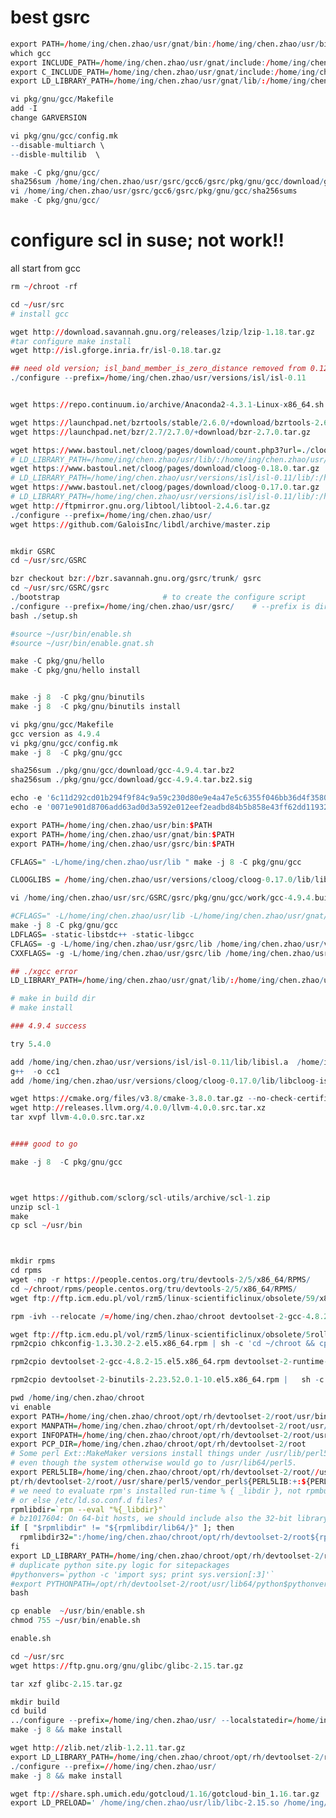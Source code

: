 
# best gsrc

```r

export PATH=/home/ing/chen.zhao/usr/gnat/bin:/home/ing/chen.zhao/usr/bin:$PATH
which gcc
export INCLUDE_PATH=/home/ing/chen.zhao/usr/gnat/include:/home/ing/chen.zhao/usr/gsrc/gcc6/include/:$INCLUDE_PATH
export C_INCLUDE_PATH=/home/ing/chen.zhao/usr/gnat/include:/home/ing/chen.zhao/usr/gsrc/gcc6/include/:$INCLUDE_PATH
export LD_LIBRARY_PATH=/home/ing/chen.zhao/usr/gnat/lib/:/home/ing/chen.zhao/usr/gnat/lib/gcc/x86_64-pc-linux-gnu/4.9.4/rts-native/adalib/

vi pkg/gnu/gcc/Makefile
add -I
change GARVERSION

vi pkg/gnu/gcc/config.mk
--disable-multiarch \
--disble-multilib  \

make -C pkg/gnu/gcc/
sha256sum /home/ing/chen.zhao/usr/gsrc/gcc6/gsrc/pkg/gnu/gcc/download/gcc-6.3.0.tar.bz2
vi /home/ing/chen.zhao/usr/gsrc/gcc6/gsrc/pkg/gnu/gcc/sha256sums
make -C pkg/gnu/gcc/


```

# configure scl in suse; not work!!

all start from gcc

```r

rm ~/chroot -rf

cd ~/usr/src
# install gcc

wget http://download.savannah.gnu.org/releases/lzip/lzip-1.18.tar.gz
#tar configure make install
wget http://isl.gforge.inria.fr/isl-0.18.tar.gz

## need old version; isl_band_member_is_zero_distance removed from 0.12
./configure --prefix=/home/ing/chen.zhao/usr/versions/isl/isl-0.11


wget https://repo.continuum.io/archive/Anaconda2-4.3.1-Linux-x86_64.sh

wget https://launchpad.net/bzrtools/stable/2.6.0/+download/bzrtools-2.6.0.tar.gz
wget https://launchpad.net/bzr/2.7/2.7.0/+download/bzr-2.7.0.tar.gz

wget https://www.bastoul.net/cloog/pages/download/count.php3?url=./cloog-0.18.4.tar.gz
# LD_LIBRARY_PATH=/home/ing/chen.zhao/usr/lib/:/home/ing/chen.zhao/usr/gsrc/lib/  ./configure --prefix=/home/ing/chen.zhao/usr/
wget https://www.bastoul.net/cloog/pages/download/cloog-0.18.0.tar.gz
# LD_LIBRARY_PATH=/home/ing/chen.zhao/usr/versions/isl/isl-0.11/lib/:/home/ing/chen.zhao/usr/gsrc/lib/  ./configure --prefix=/home/ing/chen.zhao/usr/versions/cloog/cloog-0.18.0
wget https://www.bastoul.net/cloog/pages/download/cloog-0.17.0.tar.gz
# LD_LIBRARY_PATH=/home/ing/chen.zhao/usr/versions/isl/isl-0.11/lib/:/home/ing/chen.zhao/usr/gsrc/lib/  ./configure --prefix=/home/ing/chen.zhao/usr/versions/cloog/cloog-0.17.0
wget http://ftpmirror.gnu.org/libtool/libtool-2.4.6.tar.gz
./configure --prefix=/home/ing/chen.zhao/usr/
wget https://github.com/GaloisInc/libdl/archive/master.zip


mkdir GSRC
cd ~/usr/src/GSRC

bzr checkout bzr://bzr.savannah.gnu.org/gsrc/trunk/ gsrc
cd ~/usr/src/GSRC/gsrc
./bootstrap                       # to create the configure script
./configure --prefix=/home/ing/chen.zhao/usr/gsrc/    # --prefix is directory to install the packages
bash ./setup.sh    

#source ~/usr/bin/enable.sh
#source ~/usr/bin/enable.gnat.sh

make -C pkg/gnu/hello
make -C pkg/gnu/hello install


make -j 8  -C pkg/gnu/binutils
make -j 8  -C pkg/gnu/binutils install

vi pkg/gnu/gcc/Makefile
gcc version as 4.9.4
vi pkg/gnu/gcc/config.mk
make -j 8  -C pkg/gnu/gcc

sha256sum ./pkg/gnu/gcc/download/gcc-4.9.4.tar.bz2 
sha256sum ./pkg/gnu/gcc/download/gcc-4.9.4.tar.bz2.sig

echo -e '6c11d292cd01b294f9f84c9a59c230d80e9e4a47e5c6355f046bb36d4f358092  download/gcc-4.9.4.tar.bz2' >> ./pkg/gnu/gcc/sha256sums
echo -e '0071e901d8706add63ad0d3a592e012eef2eadbd84b5b858e43ff62dd119328a  download/gcc-4.9.4.tar.bz2.sig' >> ./pkg/gnu/gcc/sha256sums

export PATH=/home/ing/chen.zhao/usr/bin:$PATH
export PATH=/home/ing/chen.zhao/usr/gnat/bin:$PATH
export PATH=/home/ing/chen.zhao/usr/gsrc/bin:$PATH

CFLAGS=" -L/home/ing/chen.zhao/usr/lib " make -j 8 -C pkg/gnu/gcc

CLOOGLIBS = /home/ing/chen.zhao/usr/versions/cloog/cloog-0.17.0/lib/libcloog-isl.a /home/ing/chen.zhao/usr/versions/isl/isl-0.11/lib/libisl.a  -L/home/ing/chen.zhao/usr/gnat/lib/ -lgnat_util -L/home/ing/chen.zhao/usr/gnat/lib/gcc/x86_64-pc-linux-gnu/4.9.4/rts-native/adalib/ -lgnat-2016  -L/home/ing/chen.zhao/usr/gnat/lib64/ -lgcc_s

vi /home/ing/chen.zhao/usr/src/GSRC/gsrc/pkg/gnu/gcc/work/gcc-4.9.4.build/gcc/Makefile

#CFLAGS=" -L/home/ing/chen.zhao/usr/lib -L/home/ing/chen.zhao/usr/gnat/lib64/ " 
make -j 8 -C pkg/gnu/gcc
LDFLAGS= -static-libstdc++ -static-libgcc 
CFLAGS= -g -L/home/ing/chen.zhao/usr/gsrc/lib /home/ing/chen.zhao/usr/versions/cloog/cloog-0.17.0/lib/libcloog-isl.a /home/ing/chen.zhao/usr/versions/isl/isl-0.11/lib/libisl.a  -L/home/ing/chen.zhao/usr/gnat/lib/ -lgnat_util -L/home/ing/chen.zhao/usr/gnat/lib/gcc/x86_64-pc-linux-gnu/4.9.4/rts-native/adalib/ -lgnat-2016  -L/home/ing/chen.zhao/usr/gnat/lib64/ -lgcc_s -ldl
CXXFLAGS= -g -L/home/ing/chen.zhao/usr/gsrc/lib /home/ing/chen.zhao/usr/versions/cloog/cloog-0.17.0/lib/libcloog-isl.a /home/ing/chen.zhao/usr/versions/isl/isl-0.11/lib/libisl.a  -L/home/ing/chen.zhao/usr/gnat/lib/ -lgnat_util -L/home/ing/chen.zhao/usr/gnat/lib/gcc/x86_64-pc-linux-gnu/4.9.4/rts-native/adalib/ -lgnat-2016  -L/home/ing/chen.zhao/usr/gnat/lib64/ -lgcc_s -ldl

## ./xgcc error
LD_LIBRARY_PATH=/home/ing/chen.zhao/usr/gnat/lib/:/home/ing/chen.zhao/usr/gnat/lib/gcc/x86_64-pc-linux-gnu/4.9.4/rts-native/adalib/ make -j 8 -C pkg/gnu/gcc

# make in build dir
# make install

### 4.9.4 success 

try 5.4.0

add /home/ing/chen.zhao/usr/versions/isl/isl-0.11/lib/libisl.a  /home/ing/chen.zhao/usr/versions/cloog/cloog-0.18.0/lib/libcloog-isl.a to 
g++  -o cc1  
add /home/ing/chen.zhao/usr/versions/cloog/cloog-0.17.0/lib/libcloog-isl.a /home/ing/chen.zhao/usr/versions/isl/isl-0.11/lib/libisl.a  -L/home/ing/chen.zhao/usr/gnat/lib/ -lgnat_util -L/home/ing/chen.zhao/usr/gnat/lib/gcc/x86_64-pc-linux-gnu/4.9.4/rts-native/adalib/ -lgnat-2016  

wget https://cmake.org/files/v3.8/cmake-3.8.0.tar.gz --no-check-certificate
wget http://releases.llvm.org/4.0.0/llvm-4.0.0.src.tar.xz
tar xvpf llvm-4.0.0.src.tar.xz


#### good to go 

make -j 8  -C pkg/gnu/gcc



wget https://github.com/sclorg/scl-utils/archive/scl-1.zip
unzip scl-1
make 
cp scl ~/usr/bin



mkdir rpms
cd rpms
wget -np -r https://people.centos.org/tru/devtools-2/5/x86_64/RPMS/
cd ~/chroot/rpms/people.centos.org/tru/devtools-2/5/x86_64/RPMS/
wget ftp://ftp.icm.edu.pl/vol/rzm5/linux-scientificlinux/obsolete/59/x86_64/SL/libgomp-4.4.7-1.el5.x86_64.rpm

rpm -ivh --relocate /=/home/ing/chen.zhao/chroot devtoolset-2-gcc-4.8.2-15.el5.x86_64.rpm devtoolset-2-runtime-2.1-3.el5.noarch.rpm scl-utils-20120927-9.el5.x86_64.rpm libgomp-4.4.7-1.el5.x86_64.rpm devtoolset-2-binutils-2.23.52.0.1-10.el5.x86_64.rpm

wget ftp://ftp.icm.edu.pl/vol/rzm5/linux-scientificlinux/obsolete/5rolling/x86_64/SL/chkconfig-1.3.30.2-2.el5.x86_64.rpm
rpm2cpio chkconfig-1.3.30.2-2.el5.x86_64.rpm | sh -c 'cd ~/chroot && cpio -idmv --no-absolute-filenames'

rpm2cpio devtoolset-2-gcc-4.8.2-15.el5.x86_64.rpm devtoolset-2-runtime-2.1-3.el5.noarch.rpm scl-utils-20120927-9.el5.x86_64.rpm libgomp-4.4.7-1.el5.x86_64.rpm |   sh -c 'cd ~/chroot && cpio -idmv --no-absolute-filenames'

rpm2cpio devtoolset-2-binutils-2.23.52.0.1-10.el5.x86_64.rpm |   sh -c 'cd ~/chroot && cpio -idmv --no-absolute-filenames'

pwd /home/ing/chen.zhao/chroot
vi enable
export PATH=/home/ing/chen.zhao/chroot/opt/rh/devtoolset-2/root/usr/bin${PATH:+:${PATH}}
export MANPATH=/home/ing/chen.zhao/chroot/opt/rh/devtoolset-2/root/usr/share/man:$MANPATH
export INFOPATH=/home/ing/chen.zhao/chroot/opt/rh/devtoolset-2/root/usr/share/info${INFOPATH:+:${INFOPATH}}
export PCP_DIR=/home/ing/chen.zhao/chroot/opt/rh/devtoolset-2/root
# Some perl Ext::MakeMaker versions install things under /usr/lib/perl5
# even though the system otherwise would go to /usr/lib64/perl5.
export PERL5LIB=/home/ing/chen.zhao/chroot/opt/rh/devtoolset-2/root//usr/lib64/perl5/vendor_perl:/home/ing/chen.zhao/chroot/opt/rh/devtoolset-2/root/usr/lib/perl5:/home/ing/chen.zhao/chroot/o
pt/rh/devtoolset-2/root//usr/share/perl5/vendor_perl${PERL5LIB:+:${PERL5LIB}}# bz847911 workaround:
# we need to evaluate rpm's installed run-time % { _libdir }, not rpmbuild time
# or else /etc/ld.so.conf.d files?
rpmlibdir=`rpm --eval "%{_libdir}"`
# bz1017604: On 64-bit hosts, we should include also the 32-bit library path.
if [ "$rpmlibdir" != "${rpmlibdir/lib64/}" ]; then
  rpmlibdir32=":/home/ing/chen.zhao/chroot/opt/rh/devtoolset-2/root${rpmlibdir/lib64/lib}"
fi
export LD_LIBRARY_PATH=/home/ing/chen.zhao/chroot/opt/rh/devtoolset-2/root$rpmlibdir$rpmlibdir32${LD_LIBRARY_PATH:+:${LD_LIBRARY_PATH}}
# duplicate python site.py logic for sitepackages
#pythonvers=`python -c 'import sys; print sys.version[:3]'`
#export PYTHONPATH=/opt/rh/devtoolset-2/root/usr/lib64/python$pythonvers/site-packages:/opt/rh/devtoolset-2/root/usr/lib/python$pythonvers/site-packages${PYTHONPATH:+:${PYTHONPATH}}
bash

cp enable  ~/usr/bin/enable.sh
chmod 755 ~/usr/bin/enable.sh

enable.sh

cd ~/usr/src
wget https://ftp.gnu.org/gnu/glibc/glibc-2.15.tar.gz

tar xzf glibc-2.15.tar.gz

mkdir build
cd build
../configure --prefix=/home/ing/chen.zhao/usr/ --localstatedir=/home/ing/chen.zhao/chroot/var
make -j 8 && make install

wget http://zlib.net/zlib-1.2.11.tar.gz
export LD_LIBRARY_PATH=/home/ing/chen.zhao/chroot/opt/rh/devtoolset-2/root/usr/lib64 
./configure --prefix=//home/ing/chen.zhao/usr/
make -j 8 && make install

wget ftp://share.sph.umich.edu/gotcloud/1.16/gotcloud-bin_1.16.tar.gz
export LD_PRELOAD=' /home/ing/chen.zhao/usr/lib/libc-2.15.so /home/ing/chen.zhao/usr/lib/libz.so.1.2.11 ' 



```
